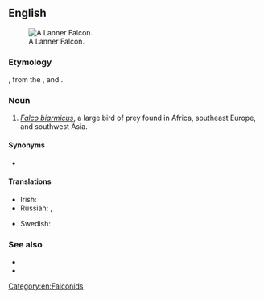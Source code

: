 ==English==
[[Image:Lanner Falcon 800.jpg|thumb|A Lanner Falcon.]]

===Etymology===
{{m|en|lanner}}, from the {{etyl|frm|en}} {{m|frm|lanier||cowardly}}, and {{m|en|falcon}}.

===Noun===
{{en-noun}}

# ''[[Falco biarmicus]]'', a large bird of prey found in Africa, southeast Europe, and southwest Asia.

====Synonyms====
* {{l|en|lanner}}

====Translations====
{{trans-top|Falco biarmicus}}
* Irish: {{t|ga|fabhcún lanner|m}}
* Russian: {{t|ru|средиземномо́рский со́кол|m}}, {{t+|ru|ла́ннер}}
{{trans-mid}}
* Swedish: {{t+|sv|slagfalk|c}}
{{trans-bottom}}

===See also===
* {{pedialite}}
* {{specieslite|Falco biarmicus}}

[[Category:en:Falconids]]